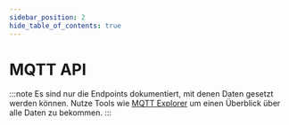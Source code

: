 ```yaml
---
sidebar_position: 2
hide_table_of_contents: true
---
```



# MQTT API

:::note
Es sind nur die Endpoints dokumentiert, mit denen Daten gesetzt werden können.
Nutze Tools wie [MQTT Explorer](https://mqtt-explorer.com/) um einen Überblick über alle Daten zu bekommen.
:::

<AsyncUiWrapper/>